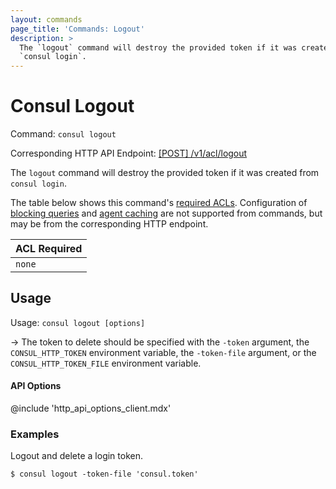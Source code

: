 ```yaml
---
layout: commands
page_title: 'Commands: Logout'
description: >
  The `logout` command will destroy the provided token if it was created from
  `consul login`.
---
```


# Consul Logout

Command: `consul logout`

Corresponding HTTP API Endpoint: [\[POST\] /v1/acl/logout](/consul/api-docs/acl#logout-from-auth-method)

The `logout` command will destroy the provided token if it was created from
`consul login`.

The table below shows this command's [required ACLs](/consul/api-docs/api-structure#authentication). Configuration of
[blocking queries](/consul/api-docs/features/blocking) and [agent caching](/consul/api-docs/features/caching)
are not supported from commands, but may be from the corresponding HTTP endpoint.

| ACL Required |
| ------------ |
| `none`       |

## Usage

Usage: `consul logout [options]`

-> The token to delete should be specified with the `-token` argument, the
`CONSUL_HTTP_TOKEN` environment variable, the `-token-file` argument, or the
`CONSUL_HTTP_TOKEN_FILE` environment variable.

#### API Options

@include 'http_api_options_client.mdx'

### Examples

Logout and delete a login token.

```shell-session
$ consul logout -token-file 'consul.token'
```
